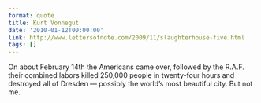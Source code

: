 ```yaml
---
format: quote
title: Kurt Vonnegut
date: '2010-01-12T00:00:00'
link: http://www.lettersofnote.com/2009/11/slaughterhouse-five.html
tags: []
---
```




On about February 14th the Americans came over, followed by the R.A.F. their combined labors killed 250,000 people in twenty-four hours and destroyed all of Dresden &#8212; possibly the world&#8217;s most beautiful city. But not me.